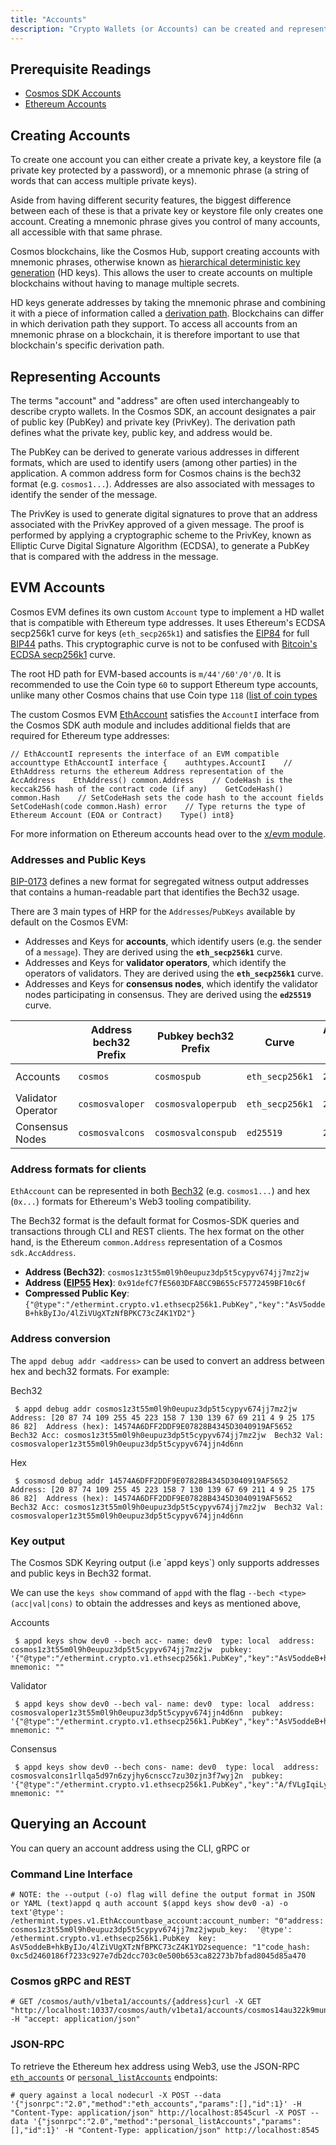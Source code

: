 ```yaml
---
title: "Accounts"
description: "Crypto Wallets (or Accounts) can be created and represented in unique ways on different blockchains. For developers who interface with account types on a Cosmos EVM chain, e.g. during wallet integration on their dApp frontend, it is therefore important to understand that accounts in the Cosmos EVM are implemented to be compatible with Ethereum type addresses."
---
```


## Prerequisite Readings[​](#prerequisite-readings "Direct link to Prerequisite Readings")

* [Cosmos SDK Accounts](https://docs.cosmos.network/main/learn/beginner/accounts)
* [Ethereum Accounts](https://ethereum.org/en/whitepaper/#ethereum-accounts)

## Creating Accounts[​](#creating-accounts "Direct link to Creating Accounts")

To create one account you can either create a private key, a keystore file (a private key protected by a password), or a mnemonic phrase (a string of words that can access multiple private keys).

Aside from having different security features, the biggest difference between each of these is that a private key or keystore file only creates one account. Creating a mnemonic phrase gives you control of many accounts, all accessible with that same phrase.

Cosmos blockchains, like the Cosmos Hub, support creating accounts with mnemonic phrases, otherwise known as [hierarchical deterministic key generation](https://github.com/confio/cosmos-hd-key-derivation-spec) (HD keys). This allows the user to create accounts on multiple blockchains without having to manage multiple secrets.

HD keys generate addresses by taking the mnemonic phrase and combining it with a piece of information called a [derivation path](https://learnmeabitcoin.com/technical/derivation-paths). Blockchains can differ in which derivation path they support. To access all accounts from an mnemonic phrase on a blockchain, it is therefore important to use that blockchain's specific derivation path.

## Representing Accounts[​](#representing-accounts "Direct link to Representing Accounts")

The terms "account" and "address" are often used interchangeably to describe crypto wallets. In the Cosmos SDK, an account designates a pair of public key (PubKey) and private key (PrivKey). The derivation path defines what the private key, public key, and address would be.

The PubKey can be derived to generate various addresses in different formats, which are used to identify users (among other parties) in the application. A common address form for Cosmos chains is the bech32 format (e.g. `cosmos1...`). Addresses are also associated with messages to identify the sender of the message.

The PrivKey is used to generate digital signatures to prove that an address associated with the PrivKey approved of a given message. The proof is performed by applying a cryptographic scheme to the PrivKey, known as Elliptic Curve Digital Signature Algorithm (ECDSA), to generate a PubKey that is compared with the address in the message.

## EVM Accounts[​](#evm-accounts "Direct link to EVM Accounts")

Cosmos EVM defines its own custom `Account` type to implement a HD wallet that is compatible with Ethereum type addresses. It uses Ethereum's ECDSA secp256k1 curve for keys (`eth_secp265k1`) and satisfies the [EIP84](https://github.com/ethereum/EIPs/issues/84) for full [BIP44](https://github.com/bitcoin/bips/blob/master/bip-0044.mediawiki) paths. This cryptographic curve is not to be confused with [Bitcoin's ECDSA secp256k1](https://en.bitcoin.it/wiki/Secp256k1) curve.

The root HD path for EVM-based accounts is `m/44'/60'/0'/0`. It is recommended to use the Coin type `60` to support Ethereum type accounts, unlike many other Cosmos chains that use Coin type `118` ([list of coin types](https://github.com/satoshilabs/slips/blob/master/slip-0044.md)

The custom Cosmos EVM [EthAccount](https://github.com/cosmos/evm/blob/main/types/account.go#L28-L33) satisfies the `AccountI` interface from the Cosmos SDK auth module and includes additional fields that are required for Ethereum type addresses:

```
// EthAccountI represents the interface of an EVM compatible accounttype EthAccountI interface {    authtypes.AccountI    // EthAddress returns the ethereum Address representation of the AccAddress    EthAddress() common.Address    // CodeHash is the keccak256 hash of the contract code (if any)    GetCodeHash() common.Hash    // SetCodeHash sets the code hash to the account fields    SetCodeHash(code common.Hash) error    // Type returns the type of Ethereum Account (EOA or Contract)    Type() int8}
```

For more information on Ethereum accounts head over to the [x/evm module](/protocol/modules/vm#concepts).

### Addresses and Public Keys[​](#addresses-and-public-keys "Direct link to Addresses and Public Keys")

[BIP-0173](https://github.com/satoshilabs/slips/blob/master/slip-0173.md) defines a new format for segregated witness output addresses that contains a human-readable part that identifies the Bech32 usage.

There are 3 main types of HRP for the `Addresses`/`PubKeys` available by default on the Cosmos EVM:

* Addresses and Keys for **accounts**, which identify users (e.g. the sender of a `message`). They are derived using the **`eth_secp256k1`** curve.
* Addresses and Keys for **validator operators**, which identify the operators of validators. They are derived using the **`eth_secp256k1`** curve.
* Addresses and Keys for **consensus nodes**, which identify the validator nodes participating in consensus. They are derived using the **`ed25519`** curve.

|                    | Address bech32 Prefix | Pubkey bech32 Prefix | Curve           | Address byte length | Pubkey byte length |
| ------------------ | --------------------- | -------------------- | --------------- | ------------------- | ------------------ |
| Accounts           | `cosmos`              | `cosmospub`          | `eth_secp256k1` | `20`                | `33` (compressed)  |
| Validator Operator | `cosmosvaloper`       | `cosmosvaloperpub`   | `eth_secp256k1` | `20`                | `33` (compressed)  |
| Consensus Nodes    | `cosmosvalcons`       | `cosmosvalconspub`   | `ed25519`       | `20`                | `32`               |

### Address formats for clients[​](#address-formats-for-clients "Direct link to Address formats for clients")

`EthAccount` can be represented in both [Bech32](https://en.bitcoin.it/wiki/Bech32) (e.g. `cosmos1...`) and hex (`0x...`) formats for Ethereum's Web3 tooling compatibility.

The Bech32 format is the default format for Cosmos-SDK queries and transactions through CLI and REST clients. The hex format on the other hand, is the Ethereum `common.Address` representation of a Cosmos `sdk.AccAddress`.

* **Address (Bech32)**: `cosmos1z3t55m0l9h0eupuz3dp5t5cypyv674jj7mz2jw`
* **Address ([EIP55](https://eips.ethereum.org/EIPS/eip-55) Hex)**: `0x91defC7fE5603DFA8CC9B655cF5772459BF10c6f`
* **Compressed Public Key**: `{"@type":"/ethermint.crypto.v1.ethsecp256k1.PubKey","key":"AsV5oddeB+hkByIJo/4lZiVUgXTzNfBPKC73cZ4K1YD2"}`

### Address conversion[​](#address-conversion "Direct link to Address conversion")

The `appd debug addr <address>` can be used to convert an address between hex and bech32 formats. For example:

Bech32

```
 $ appd debug addr cosmos1z3t55m0l9h0eupuz3dp5t5cypyv674jj7mz2jw  Address: [20 87 74 109 255 45 223 158 7 130 139 67 69 211 4 9 25 175 86 82]  Address (hex): 14574A6DFF2DDF9E07828B4345D3040919AF5652  Bech32 Acc: cosmos1z3t55m0l9h0eupuz3dp5t5cypyv674jj7mz2jw  Bech32 Val: cosmosvaloper1z3t55m0l9h0eupuz3dp5t5cypyv674jjn4d6nn
```

Hex

```
 $ cosmosd debug addr 14574A6DFF2DDF9E07828B4345D3040919AF5652  Address: [20 87 74 109 255 45 223 158 7 130 139 67 69 211 4 9 25 175 86 82]  Address (hex): 14574A6DFF2DDF9E07828B4345D3040919AF5652  Bech32 Acc: cosmos1z3t55m0l9h0eupuz3dp5t5cypyv674jj7mz2jw  Bech32 Val: cosmosvaloper1z3t55m0l9h0eupuz3dp5t5cypyv674jjn4d6nn
```

### Key output[​](#key-output "Direct link to Key output")

<Check>
  The Cosmos SDK Keyring output (i.e `appd keys`) only supports addresses and public keys in Bech32 format.
</Check>

We can use the `keys show` command of `appd` with the flag `--bech <type> (acc|val|cons)` to obtain the addresses and keys as mentioned above,

Accounts

```
 $ appd keys show dev0 --bech acc- name: dev0  type: local  address: cosmos1z3t55m0l9h0eupuz3dp5t5cypyv674jj7mz2jw  pubkey: '{"@type":"/ethermint.crypto.v1.ethsecp256k1.PubKey","key":"AsV5oddeB+hkByIJo/4lZiVUgXTzNfBPKC73cZ4K1YD2"}'  mnemonic: ""
```

Validator

```
 $ appd keys show dev0 --bech val- name: dev0  type: local  address: cosmosvaloper1z3t55m0l9h0eupuz3dp5t5cypyv674jjn4d6nn  pubkey: '{"@type":"/ethermint.crypto.v1.ethsecp256k1.PubKey","key":"AsV5oddeB+hkByIJo/4lZiVUgXTzNfBPKC73cZ4K1YD2"}'  mnemonic: ""
```

Consensus

```
 $ appd keys show dev0 --bech cons- name: dev0  type: local  address: cosmosvalcons1rllqa5d97n6zyjhy6cnscc7zu30zjn3f7wyj2n  pubkey: '{"@type":"/ethermint.crypto.v1.ethsecp256k1.PubKey","key":"A/fVLgIqiLykFQxum96JkSOoTemrXD0tFaFQ1B0cpB2c"}'  mnemonic: ""
```

## Querying an Account[​](#querying-an-account "Direct link to Querying an Account")

You can query an account address using the CLI, gRPC or

### Command Line Interface[​](#command-line-interface "Direct link to Command Line Interface")

```
# NOTE: the --output (-o) flag will define the output format in JSON or YAML (text)appd q auth account $(appd keys show dev0 -a) -o text'@type': /ethermint.types.v1.EthAccountbase_account:account_number: "0"address: cosmos1z3t55m0l9h0eupuz3dp5t5cypyv674jj7mz2jwpub_key:  '@type': /ethermint.crypto.v1.ethsecp256k1.PubKey  key: AsV5oddeB+hkByIJo/4lZiVUgXTzNfBPKC73cZ4K1YD2sequence: "1"code_hash: 0xc5d2460186f7233c927e7db2dcc703c0e500b653ca82273b7bfad8045d85a470
```

### Cosmos gRPC and REST[​](#cosmos-grpc-and-rest "Direct link to Cosmos gRPC and REST")

```
# GET /cosmos/auth/v1beta1/accounts/{address}curl -X GET "http://localhost:10337/cosmos/auth/v1beta1/accounts/cosmos14au322k9munkmx5wrchz9q30juf5wjgz2cfqku" -H "accept: application/json"
```

### JSON-RPC[​](#json-rpc "Direct link to JSON-RPC")

To retrieve the Ethereum hex address using Web3, use the JSON-RPC [`eth_accounts`](/develop/api/ethereum-json-rpc/methods#eth-accounts) or [`personal_listAccounts`](/develop/api/ethereum-json-rpc/methods#personal-listAccounts) endpoints:

```
# query against a local nodecurl -X POST --data '{"jsonrpc":"2.0","method":"eth_accounts","params":[],"id":1}' -H "Content-Type: application/json" http://localhost:8545curl -X POST --data '{"jsonrpc":"2.0","method":"personal_listAccounts","params":[],"id":1}' -H "Content-Type: application/json" http://localhost:8545
```

